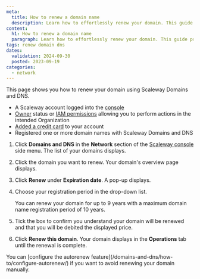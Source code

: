 ```yaml
---
meta:
  title: How to renew a domain name
  description: Learn how to effortlessly renew your domain. This guide provides step-by-step instructions for accessing your domain details, selecting your preferred renewal period, and confirming your renewal securely through the Scaleway console.
content:
  h1: How to renew a domain name
  paragraph: Learn how to effortlessly renew your domain. This guide provides step-by-step instructions for accessing your domain details, selecting your preferred renewal period, and confirming your renewal securely through the Scaleway console.
tags: renew domain dns
dates:
  validation: 2024-09-30
  posted: 2023-09-19
categories:
  - network
---
```



This page shows you how to renew your domain using Scaleway Domains and DNS.

<Macro id="requirements" />

- A Scaleway account logged into the [console](https://console.scaleway.com)
- [Owner](/iam/concepts/#owner) status or [IAM permissions](/iam/concepts/#permission) allowing you to perform actions in the intended Organization
- [Added a credit card](/billing/quickstart/#how-to-add-a-payment-method) to your account
- Registered one or more domain names with Scaleway Domains and DNS

1. Click **Domains and DNS** in the **Network** section of the [Scaleway console](https://console.scaleway.com) side menu. The list of your domains displays.
2. Click the domain you want to renew. Your domain's overview page displays.
3. Click **Renew** under **Expiration date**. A pop-up displays.
4. Choose your registration period in the drop-down list.

    <Message type="note">
     You can renew your domain for up to 9 years with a maximum domain name registration period of 10 years.
    </Message>
5. Tick the box to confirm you understand your domain will be renewed and that you will be debited the displayed price.

    <Lightbox src={image} alt="" />
6. Click **Renew this domain**. Your domain displays in the **Operations** tab until the renewal is complete.

<Message type="tip">
 You can [configure the autorenew feature](/domains-and-dns/how-to/configure-autorenew/) if you want to avoid renewing your domain manually.
</Message>


